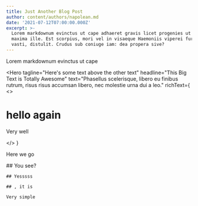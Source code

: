 ```yaml
---
title: Just Another Blog Post
author: content/authors/napolean.md
date: '2021-07-12T07:00:00.000Z'
excerpt: >-
  Lorem markdownum evinctus ut cape adhaeret gravis licet progenies ut haesit
  maxima ille. Est scorpius, mori vel in visaeque Haemoniis viperei furoris e ad
  vasti, distulit. Crudus sub coniuge iam: dea propera sive?
---
```



Lorem markdownum evinctus ut cape

<Hero
  tagline="Here's some text above the other text"
  headline="This Big Text is Totally Awesome"
  text="Phasellus scelerisque, libero eu finibus rutrum, risus risus accumsan libero, nec molestie urna dui a leo."
  richText={
  <>
  # hello again

  <EmbeddedInfo text="How well dose it work?">
    Very well
  </EmbeddedInfo>

  </>
  }
>
  Here we go

  <EmbeddedInfo text="It's embedded">
    ## You see?

    ## Yesssss

    ## , it is

    Very simple
  </EmbeddedInfo>
</Hero>
